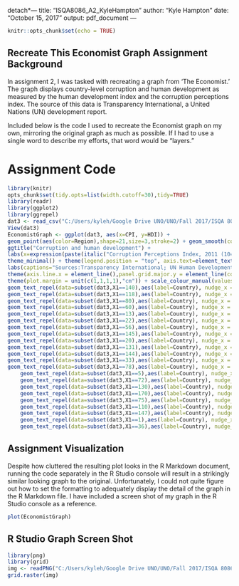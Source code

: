 detach*---
title: "ISQA8086_A2_KyleHampton"
author: "Kyle Hampton"
date: "October 15, 2017"
output: pdf_document
---

```r
knitr::opts_chunk$set(echo = TRUE)
```

## Recreate This Economist Graph Assignment Background

In assignment 2, I was tasked with recreating a graph from 'The Economist.'  The graph displays country-level corruption and human development as measured by the human development index and the corruption perceptions index.  The source of this data is Transparency International, a United Nations (UN) development report.

Included below is the code I used to recreate the Economist graph on my own, mirroring the original graph as much as possible.  If I had to use a single word to describe my efforts, that word would be "layers."

# Assignment Code

```r
library(knitr)
opts_chunk$set(tidy.opts=list(width.cutoff=30),tidy=TRUE)
library(readr)
library(ggplot2)
library(ggrepel)
dat3 <- read_csv("C:/Users/kyleh/Google Drive UNO/UNO/Fall 2017/ISQA 8086/Assignment 2/EconomistDataV3.csv")
View(dat3)
EconomistGraph <- ggplot(dat3, aes(x=CPI, y=HDI)) + 
geom_point(aes(color=Region),shape=21,size=3,stroke=2) + geom_smooth(color="red",se=FALSE,span=1,size=1.25) + 
ggtitle("Corruption and human development") + 
labs(x=expression(paste(italic("Corruption Perceptions Index, 2011 (10=least corrupt)"))),y=expression(paste(italic("Human Development Index, 2011 (1=best)")))) + 
theme_minimal() + theme(legend.position = "top", axis.text=element_text(size = 6)) + scale_x_continuous(limits=c(1,10),breaks=seq(1,10,1)) + scale_y_continuous(limits=c(.2,1.0),breaks=seq(.2,1.0,.1)) + 
labs(captions="Sources:Transparency International; UN Human Development Report") + theme(plot.caption=element_text(hjust=-.15)) + 
theme(axis.line.x = element_line(),panel.grid.major.y = element_line(color="Light Gray",size=1),panel.grid.minor.x=element_blank(),panel.grid.major.x=element_blank(),panel.grid.minor.y=element_blank(),axis.text.x = element_text(size=13,margin=margin(10,5,10,5,"pt")),axis.text.y = element_text(size=13,margin=margin(5,10,10,5,"pt")),axis.title = element_text(size=10),axis.ticks.x = element_line(color="black",size=1,linetype="dashed"),axis.ticks.length = unit(-0.2,"cm"),plot.title = element_text(size=17,face="bold"),legend.justification = c(.1,0), legend.position = c(0,.97), legend.text.align = 10,legend.title = element_blank(),legend.key.width = unit(.5,"cm"),legend.key.size = unit(.5,"lines"), legend.text = element_text(size=8)) + guides(col=guide_legend(nrow=1)) + theme(plot.title = element_text(hjust=-.235,vjust=3.4)) + 
theme(plot.margin = unit(c(1,1,1,1),"cm")) + scale_colour_manual(values=c("Blue","Light Blue","Dark Green", "Orange","Dark Blue","Dark Red"),breaks=c("OECD","Americas","Asia & Oceania","Central & Eastern Europe","Middle East & north Africa","Sub-Saharan Africa"))  + geom_text_repel(data=subset(dat3,X1==114),aes(label=Country), nudge_x = 10, nudge_y = .03, size = 3, segment.color = NA) + 
geom_text_repel(data=subset(dat3,X1==140),aes(label=Country), nudge_x = .5, nudge_y = -.02, size = 3, segment.color = NA) + 
geom_text_repel(data=subset(dat3,X1==118),aes(label=Country), nudge_x = 0, nudge_y = .03, size = 3, segment.color = NA) + 
geom_text_repel(data=subset(dat3,X1==80),aes(label=Country), nudge_x = .3, nudge_y = -.06, size = 3, segment.color = "Black") + 
geom_text_repel(data=subset(dat3,X1==60),aes(label=Country), nudge_x = 0, nudge_y = .065, size = 3, segment.color = "Black") + 
geom_text_repel(data=subset(dat3,X1==13),aes(label=Country), nudge_x = .5, nudge_y = -.02, size = 3, segment.color = NA) + 
geom_text_repel(data=subset(dat3,X1==22),aes(label=Country), nudge_x = -.1, nudge_y = -.025, size = 3, segment.color = NA) + geom_text_repel(data=subset(dat3,X1==166),aes(label=Country),fontface='bold', nudge_x = 0, nudge_y = .03, size = 3, segment.color = NA) + 
geom_text_repel(data=subset(dat3,X1==56),aes(label=Country), nudge_x = -.5, nudge_y = .06, size = 3, segment.color = "Black") + 
geom_text_repel(data=subset(dat3,X1==145),aes(label=Country), nudge_x = -.5, nudge_y = .065, size = 3, segment.color = "Black") + 
geom_text_repel(data=subset(dat3,X1==20),aes(label=Country), nudge_x = .6, nudge_y = .02, size = 3, segment.color = NA) + geom_text_repel(data=subset(dat3,X1==29),aes(label=Country), nudge_x = .7, nudge_y = .005, size = 3, segment.color = NA) + geom_text_repel(data=subset(dat3,X1==17),aes(label=Country), nudge_x = .5, nudge_y = 0, size = 3, segment.color = NA) + 
geom_text_repel(data=subset(dat3,X1==131),aes(label=Country), nudge_x = .5, nudge_y = .01, size = 3, segment.color = NA) + 
geom_text_repel(data=subset(dat3,X1==144),aes(label=Country), nudge_x = .5, nudge_y = -.04, size = 3, segment.color = "Black") + 
geom_text_repel(data=subset(dat3,X1==33),aes(label=Country), nudge_x = .7, nudge_y = -.025, size = 3, segment.color = "Black") + 
geom_text_repel(data=subset(dat3,X1==78),aes(label=Country), nudge_x = 0, nudge_y = .04, size = 3, segment.color = NA) + geom_text_repel(data=subset(dat3,X1==62),aes(label=Country), nudge_x = -.45, nudge_y = .01, size = 3, segment.color = NA) +
    geom_text_repel(data=subset(dat3,X1==5),aes(label=Country), nudge_x = -.45, nudge_y = .03, size = 3, segment.color = NA) +
    geom_text_repel(data=subset(dat3,X1==72),aes(label=Country), nudge_x = .35, nudge_y = 0, size = 3, segment.color = NA) +
    geom_text_repel(data=subset(dat3,X1==130),aes(label=Country), nudge_x = -.7, nudge_y = .07, size = 3, segment.color = "Black") +
    geom_text_repel(data=subset(dat3,X1==170),aes(label=Country), nudge_x = -.65, nudge_y = .01, size = 3, segment.color = NA)+
    geom_text_repel(data=subset(dat3,X1==75),aes(label=Country), nudge_x = -.3, nudge_y = .015, size = 3, segment.color = NA) +
    geom_text_repel(data=subset(dat3,X1==110),aes(label=Country), nudge_x = -.2, nudge_y = .03, size = 3, segment.color = NA)+
    geom_text_repel(data=subset(dat3,X1==147),aes(label=Country), nudge_x = -.3, nudge_y = .025, size = 3, segment.color = NA)+
    geom_text_repel(data=subset(dat3,X1==1),aes(label=Country), nudge_x = -.3, nudge_y = -.025, size = 3, segment.color = NA)+
    geom_text_repel(data=subset(dat3,X1==36),aes(label=Country), nudge_x = -.2, nudge_y = -.005, size = 3, segment.color = NA) + annotate("text",x=10,y=1,label="R2=56%",size=3,vjust=-.5)

```

## Assignment Visualization

Despite how cluttered the resulting plot looks in the R Markdown document, running the code separately in the R Studio console will result in a strikingly similar looking graph to the original.  Unfortunately, I could not quite figure out how to set the formatting to adequately display the detail of the graph in the R Markdown file.  I have included a screen shot of my graph in the R Studio console as a reference.

```r
plot(EconomistGraph)
```

## R Studio Graph Screen Shot

```r
library(png)
library(grid)
img <- readPNG("C:/Users/kyleh/Google Drive UNO/UNO/Fall 2017/ISQA 8086/Assignment 2/A2_RStudio_Graph.png")
grid.raster(img)
```
